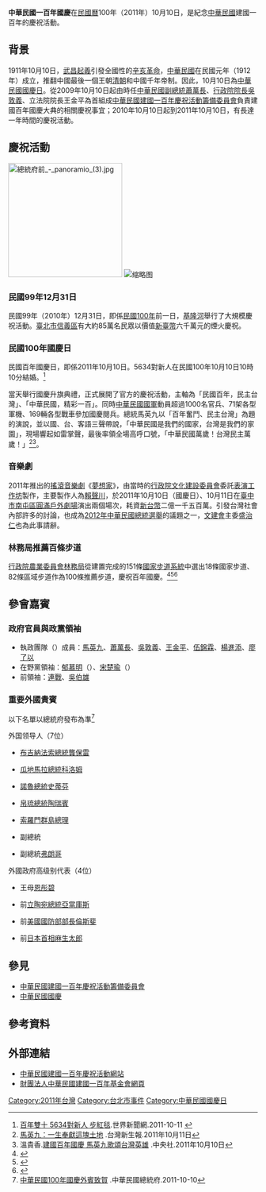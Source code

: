 {{refimprove|time=2013-11-16}}
{{more footnotes|time=2013-11-16}}
{{Infobox recurring event
|Event_Name     = 中華民國一百年國慶
|image=
|Leader         = [[中華民國總統|中華民國總統]]：[[馬英九|馬英九]]
|Master         = [[中華民國立法院院長|中華民國立法院院長]]：[[王金平|王金平]]
|founder_title  = 總指揮
|founder_name   = [[陸軍第六軍團指揮部|中華民國陸軍第六軍團指揮部]][[指揮官|指揮官]]：[[朱玉書|朱玉書]][[中將|中將]]
|country        = {{ROC}}
|Location       = [[總統府_(台灣)|中華民國總統府]]、[[臺北市|臺北市]][[中正區_(臺北市)|中正區]][[凱達格蘭大道|凱達格蘭大道]]
|Date           = 2011年10月10日（[[中華民國國慶日|中華民國國慶日]]）
|Participants   = [[中華民國政府|中華民國政府]][[官員|官員]]與各政黨領袖、特邀嘉宾、各国外宾与观礼群众
|Result         = 
|URL            = 
}}
'''中華民國一百年國慶'''在[[民國曆|民國曆]]100年（2011年）10月10日，是紀念[[中華民國|中華民國]]建國一百年的慶祝活動。

== 背景 ==
1911年10月10日，[[武昌起義|武昌起義]]引發全國性的[[辛亥革命|辛亥革命]]，[[中華民國|中華民國]]在民國元年（1912年）成立，推翻中國最後一個王朝[[清朝|清朝]]和中國千年帝制。因此，10月10日為[[中華民國國慶日|中華民國國慶日]]。從2009年10月10日起由時任[[中華民國副總統|中華民國副總統]][[蕭萬長|蕭萬長]]、[[行政院院長|行政院院長]][[吳敦義|吳敦義]]、立法院院長王金平為首組成[[中華民國建國一百年慶祝活動籌備委員會|中華民國建國一百年慶祝活動籌備委員會]]負責建國百年國慶大典的相關慶祝事宜；2010年10月10日起到2011年10月10日，有長達一年時間的慶祝活動。

== 慶祝活動 ==
[[File:總統府前_-_panoramio_(3).jpg|230px]]
[[File:October_10_2011Taiwancelebrationpic8.jpg|缩略图]]

=== 民國99年12月31日 ===
民國99年（2010年）12月31日，即係[[民國100年|民國100年]]前一日，[[基隆河|基隆河]]舉行了大規模慶祝活動。[[臺北市|臺北市]][[信義區_(臺北市)|信義區]]有大約85萬名民眾以價值[[新臺幣|新臺幣]]六千萬元的煙火慶祝。

=== 民國100年國慶日 ===
民國百年國慶日，即係2011年10月10日。5634對新人在民國100年10月10日10時10分結婚。<ref>[http://www.worldjournal.com/view/full_news/15995437/article-%E7%99%BE%E5%B9%B4%E9%9B%99%E5%8D%81-5634%E5%B0%8D%E6%96%B0%E4%BA%BA-%E6%AD%A5%E7%B4%85%E6%AF%AF?instance=tw_bull 百年雙十 5634對新人 步紅毯].世界新聞網.2011-10-11 {{Webarchive|url=https://archive.is/20130210093234/http://www.worldjournal.com/view/full_news/15995437/article-%E7%99%BE%E5%B9%B4%E9%9B%99%E5%8D%81-5634%E5%B0%8D%E6%96%B0%E4%BA%BA-%E6%AD%A5%E7%B4%85%E6%AF%AF?instance=tw_bull |date=2013-02-10 }}</ref>

當天舉行國慶升旗典禮，正式展開了官方的慶祝活動，主軸為「民國百年，民主台灣」、「中華民國，精彩一百」。同時[[中華民國國軍|中華民國國軍]]動員超過1000名官兵、71架各型軍機、169輛各型戰車參加國慶閱兵。總統馬英九以「百年奮鬥、民主台灣」為題的演說，並以國、台、客語三聲帶說，「中華民國是我們的國家，台灣是我們的家園」，現場響起如雷掌聲，最後率領全場高呼口號，「中華民國萬歲！台灣民主萬歲！」<ref>[http://tw.news.yahoo.com/%E9%A6%AC-%E7%94%9F%E5%A5%89%E7%8D%BB%E9%80%99%E5%A1%8A%E5%9C%9F%E5%9C%B0-160202851.html 馬英九：一生奉獻這塊土地] {{Wayback|url=http://tw.news.yahoo.com/%E9%A6%AC-%E7%94%9F%E5%A5%89%E7%8D%BB%E9%80%99%E5%A1%8A%E5%9C%9F%E5%9C%B0-160202851.html |date=20200227082014 }}.台灣新生報.2011年10月11日</ref><ref>溫貴香.[http://tw.news.yahoo.com/%E5%BB%BA%E5%9C%8B%E7%99%BE%E5%B9%B4%E5%9C%8B%E6%85%B6-%E6%AD%8C%E9%A0%8C%E5%8F%B0%E7%81%A3%E8%8B%B1%E9%9B%84-062813659.html 建國百年國慶 馬英九歌頌台灣英雄] {{Wayback|url=http://tw.news.yahoo.com/%E5%BB%BA%E5%9C%8B%E7%99%BE%E5%B9%B4%E5%9C%8B%E6%85%B6-%E6%AD%8C%E9%A0%8C%E5%8F%B0%E7%81%A3%E8%8B%B1%E9%9B%84-062813659.html |date=20200227082016 }}.中央社.2011年10月10日</ref>。

=== 音樂劇 ===
2011年推出的[[搖滾|搖滾]][[音樂劇|音樂劇]]《[[夢想家|夢想家]]》，由當時的[[行政院文化建設委員會|行政院文化建設委員會]]委託[[表演工作坊|表演工作坊]]製作，主要製作人為[[賴聲川|賴聲川]]，於2011年10月10日（國慶日）、10月11日在[[臺中市|臺中市]][[南屯區|南屯區]][[圓滿戶外劇場|圓滿戶外劇場]]演出兩個場次，耗資[[新台幣|新台幣]]二億一千五百萬。引發台灣社會內部許多的討論，也成為[[2012年中華民國總統選舉|2012年中華民國總統選舉]]的議題之一，[[文建會|文建會]]主委[[盛治仁|盛治仁]]也為此事請辭。

=== 林務局推薦百條步道 ===
[[行政院農業委員會林務局|行政院農業委員會林務局]]從建置完成的151條[[國家步道系統|國家步道系統]]中選出18條國家步道、82條區域步道作為100條推薦步道，慶祝百年國慶。<ref>{{cite journal |author1=羅尤娟 |author2=葉旭容 |author3=黃信富 |title=全國步道系統十年建置推廣成果 |url=https://www.coa.gov.tw/ws.php?id=2444914 |journal=農政與農情 |date=2012 |issue=235 |publisher=[[行政院農業委員會|行政院農業委員會]] |access-date=2021-01-11 |archive-date=2021-01-10 |archive-url=https://web.archive.org/web/20210110160117/https://www.coa.gov.tw/ws.php?id=2444914 |dead-url=no }}</ref><ref>{{cite news |title=林務局台灣百條推薦步道交通與路況 |url=https://www.forest.gov.tw/File.aspx?fno=49937 |work=[[行政院農業委員會林務局|行政院農業委員會林務局]] |accessdate=2021-01-11 |archive-date=2021-01-11 |archive-url=https://web.archive.org/web/20210111173057/https://www.forest.gov.tw/File.aspx?fno=49937 |dead-url=no }}</ref><ref>{{cite journal |author1=黃福森 |title=多元化登山路線 打造登山運動者的天堂 |url=http://taiwanmt.nchu.edu.tw/2016/download/A1-1黃福森.pdf |journal=2016全國登山研究會 |access-date=2021-02-14 |archive-date=2021-01-11 |archive-url=https://web.archive.org/web/20210111170801/http://taiwanmt.nchu.edu.tw/2016/download/A1-1%E9%BB%83%E7%A6%8F%E6%A3%AE.pdf |dead-url=no }}</ref>

== 參會嘉賓 ==
=== 政府官員與政黨領袖 ===
* 執政團隊（{{KMT}}）成員：[[馬英九|馬英九]]、[[蕭萬長|蕭萬長]]、[[吳敦義|吳敦義]]、[[王金平|王金平]]、[[伍錦霖|伍錦霖]]、[[楊進添|楊進添]]、[[廖了以|廖了以]]
* 在野黨領袖：[[郁慕明|郁慕明]]（{{NP}}）、[[宋楚瑜|宋楚瑜]]（{{PFP}}）
* 前{{KMT}}領袖：[[連戰|連戰]]、[[吳伯雄|吳伯雄]]

=== 重要外國貴賓 ===
以下名單以總統府發布為準<ref>[http://www.president.gov.tw/Default.aspx?tabid=131&itemid=25513&rmid=514 中華民國100年國慶外賓致賀] {{Wayback|url=http://www.president.gov.tw/Default.aspx?tabid=131&itemid=25513&rmid=514 |date=20150924143212 }}.中華民國總統府.2011-10-10</ref>
; 外国领导人（7位）
* {{flagicon|布吉納法索}} [[布吉納法索總統|布吉納法索總統]][[布莱兹·孔波雷|龔保雷]]
* {{flagicon|瓜地馬拉}} [[瓜地馬拉總統|瓜地馬拉總統]][[阿爾瓦羅·科洛姆|科洛姆]]
* {{flagicon|瑙魯}} [[諾魯總統|諾魯總統]][[馬庫斯·斯蒂芬|史蒂芬]]
* {{flagicon|帛琉}} [[帛琉總統|帛琉總統]][[陶瑞賓|陶瑞賓]]
* {{flagicon|索羅門群島}} [[索羅門群島總理|索羅門群島總理]]{{link-en|費立普|Danny Philip}}
* {{flag|多明尼加}}副總統{{link-en|阿布爾格爾格|Rafael Alburquerque}}
* {{flag|巴拉圭}}副總統[[費德里科·弗朗哥|弗朗哥]]

; 外國政府高级别代表（4位）
* {{flag|史瓦帝尼}}王母[[恩通比|恩彤碧]]
* {{flagicon|立陶宛}} 前[[立陶宛總統|立陶宛總統]][[瓦爾達斯·阿達姆庫斯|亞當庫斯]]
* {{flagicon|美國}} 前[[美國國防部部長|美國國防部部長]][[倫斯斐|倫斯斐]]
* {{flagicon|日本}} 前[[日本首相|日本首相]][[麻生太郎|麻生太郎]]

== 參見 ==
* [[中華民國建國一百年慶祝活動籌備委員會|中華民國建國一百年慶祝活動籌備委員會]]
* [[中華民國國慶|中華民國國慶]]

== 參考資料 ==
{{reflist|2}}

== 外部連結 ==
{{commons|Category:100th anniversary of the Republic of China}}
* [https://web.archive.org/web/20121021162642/http://taiwanroc100.tw/ 中華民國建國一百年慶祝活動網站]
* [http://web.archive.org/web/*/http://www.taiwanroc100.org.tw/ 財團法人中華民國建國一百年基金會網頁]{{dead link}}

[[Category:2011年台灣|Category:2011年台灣]]
[[Category:台北市事件|Category:台北市事件]]
[[Category:中華民國國慶日|Category:中華民國國慶日]]